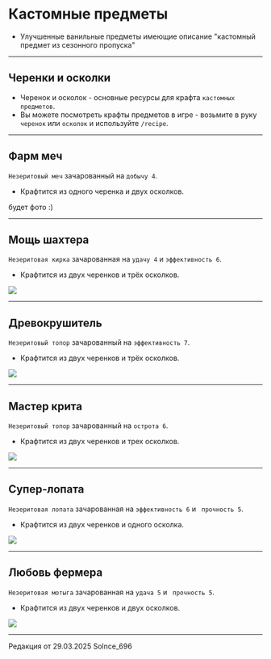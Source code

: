 # Кастомные предметы
- Улучшенные ванильные предметы имеющие описание "кастомный предмет из сезонного пропуска" 

--------

## Черенки и осколки
- Черенок и осколок - основные ресурсы для крафта ```кастомных предметов```. 
- Вы можете посмотреть крафты предметов в игре - возьмите в руку ```черенок``` или ```осколок``` и используйте ```/recipe```.

--------

## Фарм меч
 ```Незеритовый меч``` зачарованный на ```добычу 4```. 
- Крафтится из одного черенка и двух осколков.

будет фото :)

--------

## Мощь шахтера
 ```Незеритовая кирка``` зачарованная на ```удачу 4``` и ```эффективность 6```.
- Крафтится из двух черенков и трёх осколков.

<img src="https://raw.githubusercontent.com/mc-eternity/web-wikipages/refs/heads/master/assets/moshshaht.webp" />

--------

## Древокрушитель
 ```Незеритовый топор``` зачарованный на ```эффективность 7```.
- Крафтится из двух черенков и трёх осколков.

<img src="https://raw.githubusercontent.com/mc-eternity/web-wikipages/refs/heads/master/assets/drevokrush.webp" />

--------

## Мастер крита
 ```Незеритовый топор``` зачарованный на ```острота 6```.
- Крафтится из двух черенков и трех осколков.

<img src="https://raw.githubusercontent.com/mc-eternity/web-wikipages/refs/heads/master/assets/masterkrit.webp" />

--------

## Супер-лопата
 ```Незеритовая лопата``` зачарованная на ```эффективность 6``` и ``` прочность 5```.
- Крафтится из двух черенков и одного осколка.

<img src="https://raw.githubusercontent.com/mc-eternity/web-wikipages/refs/heads/master/assets/superlopata.webp" />

--------

## Любовь фермера
 ```Незеритовая мотыга``` зачарованная на ```удача 5``` и ``` прочность 5```.
- Крафтится из двух черенков и двух осколков.

<img src="https://raw.githubusercontent.com/mc-eternity/web-wikipages/refs/heads/master/assets/lovefermer.webp" />

-------- 

<Badge bgColor="#ffad47" textColor="#000000">Редакция от 29.03.2025</Badge> <Badge bgColor="#88bfbd" textColor="#000000">Solnce_696</Badge>
